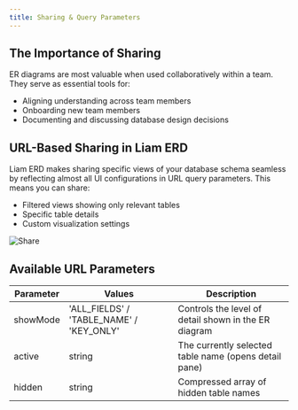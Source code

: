 ```yaml
---
title: Sharing & Query Parameters
---
```


## The Importance of Sharing

ER diagrams are most valuable when used collaboratively within a team. They serve as essential tools for:
- Aligning understanding across team members
- Onboarding new team members
- Documenting and discussing database design decisions

## URL-Based Sharing in Liam ERD

Liam ERD makes sharing specific views of your database schema seamless by reflecting almost all UI configurations in URL query parameters. This means you can share:

- Filtered views showing only relevant tables
- Specific table details
- Custom visualization settings

![Share](/images/content/docs/ui-features/sharing-and-query-params/share.gif)

## Available URL Parameters

| Parameter | Values | Description |
|-----------|--------|-------------|
| showMode | 'ALL_FIELDS' / 'TABLE_NAME' / 'KEY_ONLY' | Controls the level of detail shown in the ER diagram |
| active | string | The currently selected table name (opens detail pane) |
| hidden | string | Compressed array of hidden table names |
